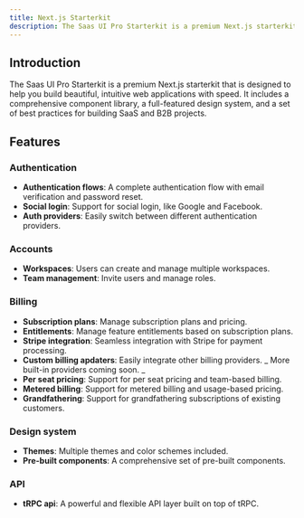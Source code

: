 ```yaml
---
title: Next.js Starterkit
description: The Saas UI Pro Starterkit is a premium Next.js starterkit for SaaS and B2B projects with a focus on design, accessibility, and development speed.
---
```


## Introduction

The Saas UI Pro Starterkit is a premium Next.js starterkit that is designed to help you build beautiful, intuitive web applications with speed.
It includes a comprehensive component library, a full-featured design system, and a set of best practices for building SaaS and B2B projects.

## Features

### Authentication

- **Authentication flows**: A complete authentication flow with email verification and password reset.
- **Social login**: Support for social login, like Google and Facebook.
- **Auth providers**: Easily switch between different authentication providers.

### Accounts

- **Workspaces**: Users can create and manage multiple workspaces.
- **Team management**: Invite users and manage roles.

### Billing

- **Subscription plans**: Manage subscription plans and pricing.
- **Entitlements**: Manage feature entitlements based on subscription plans.
- **Stripe integration**: Seamless integration with Stripe for payment processing.
- **Custom billing apdaters**: Easily integrate other billing providers. _ More built-in providers coming soon. _
- **Per seat pricing**: Support for per seat pricing and team-based billing.
- **Metered billing**: Support for metered billing and usage-based pricing.
- **Grandfathering**: Support for grandfathering subscriptions of existing customers.

### Design system

- **Themes**: Multiple themes and color schemes included.
- **Pre-built components**: A comprehensive set of pre-built components.

### API

- **tRPC api**: A powerful and flexible API layer built on top of tRPC.
